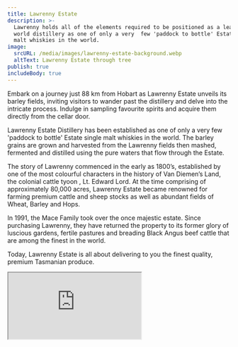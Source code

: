 ```yaml
---
title: Lawrenny Estate
description: >-
  Lawrenny holds all of the elements required to be positioned as a leading new
  world distillery as one of only a very  few 'paddock to bottle' Estate single
  malt whiskies in the world.
image:
  srcURL: /media/images/lawrenny-estate-background.webp
  altText: Lawrenny Estate through tree
publish: true
includeBody: true
---
```


Embark on a journey just 88 km from Hobart as Lawrenny Estate unveils its barley fields, inviting visitors to wander past the distillery and delve into the intricate process. Indulge in sampling favourite spirits and acquire them directly from the cellar door.

Lawrenny Estate Distillery has been established as one of only a very few 'paddock to bottle' Estate single malt whiskies in the world. The barley grains are grown and harvested from the Lawrenny fields then mashed, fermented and distilled using the pure waters that flow through the Estate.

The story of Lawrenny commenced in the early as 1800’s, established by one of the most colourful characters in the history of Van Diemen’s Land, the colonial cattle tyoon , Lt. Edward Lord. At the time comprising of approximately 80,000 acres, Lawrenny Estate became renowned for farming premium cattle and sheep stocks as well as abundant fields of Wheat, Barley and Hops.

In 1991, the Mace Family took over the once majestic estate. Since purchasing Lawrenny, they have returned the property to its former glory of luscious gardens, fertile pastures and breading Black Angus beef cattle that are among the finest in the world.

Today, Lawrenny Estate is all about delivering to you the finest quality, premium Tasmanian produce.

<Iframe src="https://www.google.com/maps/embed?pb=!1m18!1m12!1m3!1d2940.8689396320756!2d146.74338191546127!3d-42.515593079176874!2m3!1f0!2f0!3f0!3m2!1i1024!2i768!4f13.1!3m3!1m2!1s0xaa6e32c4f938dbd3%3A0x9aac3aa70252b9aa!2s6485+Lyell+Hwy%2C+Ouse+TAS+7140!5e0!3m2!1sen!2sau!4v1504852838956" />

<Link
link={{
description: "Visit Lawrenny Estate",
url: "https://www.lawrenny.com/",
externalFlag: true
}}
/>
